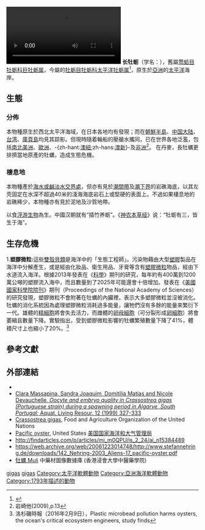 {{Speciesbox
| image = Crassostrea_gigas_p1040847.jpg
| taxon = Magallana gigas
| authority = ([[Carl_Peter_Thunberg|Thunberg]], 1793)
| synonyms = 
* ''Crassostrea gigas''
}}
[[File:Adult-Pacific-Oyster-(Crassostrea-gigas)-May-Have-Light-Sensitivity-pone.0140149.s001.ogv|thumb]]
'''长牡蛎'''（学名：''{{lang|la|Magallana gigas}}''），舊屬[[莺蛤目|莺蛤目]][[牡蛎科|牡蛎科]][[巨牡蛎属|巨牡蛎属]]{{r|shell_2376}}，今屬的[[牡蛎目|牡蛎目]][[牡蛎科|牡蛎科]][[太平洋牡蛎属|太平洋牡蛎属]]<ref name=":0">{{cite journal | pmc = 4177229 | pmid=25250663 | doi=10.1371/journal.pone.0108696 | volume=9 | title=Molecular phylogenetics and systematics of the bivalve family Ostreidae based on rRNA sequence-structure models and multilocus species tree | journal=PLoS One | page=e108696 | last1 = Salvi | first1 = D | last2 = Macali | first2 = A | last3 = Mariottini | first3 = P}}</ref>，原生於[[亞洲|亞洲]]的[[太平洋|太平洋]]海岸。

==生態==
===分佈===
本物種原生於西北太平洋海域，在日本各地均有發現；而在[[朝鮮半島|朝鮮半島]]、[[中国大陆|中国大陆]]、[[台湾|台湾]]、[[庫頁島|庫頁島]]均見其踪影。但現時隨着輪船的壓艙水攜同，已在世界各地泛濫，包括[[南美洲|南]][[北美洲|北美洲]]、[[歐洲|歐洲]]、-{zh-hant:[[澳大利亞|澳]][[新西兰|紐]];zh-hans:[[澳大利亚|澳]][[新西兰|新]]}-及[[非洲|非洲]]<ref>岩崎他(2009),p.13</ref>。
在丹麥，長牡蠣更排擠當地原產的牡蠣，造成生態危機。

===棲息地===
本物種產於[[鹹淡水交界|海水或鹹淡水交界處]]，但亦有見於[[潮間帶|潮間帶]]及[[潮下界|潮下界]]的岩礁海底，以其左壳固定在水深不超過40米的淺海海底岩石上或堅硬的表面上。不過如果棲息地的岩礁稀少，本物種亦有見於泥地及沙質地帶。

以食[[浮游生物|浮游生物]]為生。中國汉朝就有“插竹养蛎”。《[[神农本草经|神农本草经]]》说：“牡蛎有三，皆生于海”。

==生存危機==
1.'''塑膠微粒:'''這些[[雙殼貝類|雙殼貝類]]是海洋中的「生態工程師」。污染物藉由大型[[塑料|塑膠]]製品在海洋中分解產生，或是經由化妝品、衛生用品、牙膏等含有[[塑料微珠|塑膠微粒]]物品，經由下水道流入海洋。根據2013年發表在《[[科学_(期刊)|科學]]》期刊的研究，每年約有400萬到1200萬公噸的塑膠流入海中，而且數量到了2025年可能還會十倍增加。發表在《[[美国国家科学院院刊|美國國家科學院院刊]]》期刊（Proceedings of the National Academy of Sciences）的研究發現，塑膠微粒不會附著在牡蠣的內臟裡，表示大多塑膠微粒並沒被消化。牡蠣的消化系統因為處理塑膠微粒消耗過多能量，讓牠們沒有多餘的能量來繁衍下一代。雄體的[[精细胞|精細胞]]將會失去活力，而雌體的[[卵母细胞|卵母細胞]]（可分裂形成[[卵细胞|卵細胞]]）將會萎縮且數量下降。實驗指出，受到塑膠微粒影響的牡蠣繁殖數量下降了41%，體積尺寸上也縮小了20%。<ref>洛杉磯時報（2016年2月9日），Plastic microbead pollution harms oysters, the ocean's critical ecosystem engineers, study finds</ref>

==參考文獻==
{{reflist |refs=
<ref name="shell_2376">{{cite web
 |url=http://shell.sinica.edu.tw/chinese/shellbase_detail.php?science_no=2376
 |title=国际贝库：长牡蛎|publisher=台湾贝类资料库|accessdate=2009-08-11}}</ref>
}}

==外部連結==
{{commons category|Crassostrea gigas}}
*{{Wikispecies-inline|Crassostrea gigas}}
* [http://www.alr-journal.org/articles/alr/abs/1999/05/alr9209/alr9209.html Clara Massapina, Sandra Joaquim, Domitilia Matias and Nicole Devauchelle, ''Oocyte and embryo quality in Crassostrea gigas (Portuguese strain) during a spawning period in Algarve, South Portugal''; Aquat. Living Resour. 12 (1999) 327-333]
* [http://www.fao.org/fishery/species/3514 Crassostrea gigas], Food and Agriculture Organization of the United Nations
* [https://web.archive.org/web/20080706131148/http://www.lib.noaa.gov/korea/main_species/pacific.htm Pacific oyster], United States [[美国国家海洋和大气管理局|美国国家海洋和大气管理局]]
* http://findarticles.com/p/articles/mi_m0QPU/is_2_24/ai_n15384489
* https://web.archive.org/web/20061223014748/http://www.stefannehring.de/downloads/142_Nehring-2003_Aliens-17_pacific-oyster.pdf
* [http://libproject.hkbu.edu.hk/was40/detail?channelid=47953&searchword=pid=B00383 牡蠣 Muli] 中藥材圖像數據庫 (香港浸會大學中醫藥學院)

{{taxonbar}}

[[Category:太平洋牡蛎属|gigas]]
[[Category:巨牡蛎属|gigas]]
[[Category:太平洋軟體動物|Category:太平洋軟體動物]]
[[Category:亞洲海洋軟體動物|Category:亞洲海洋軟體動物]]
[[Category:1793年描述的動物|Category:1793年描述的動物]]